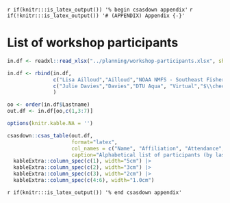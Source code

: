 <!-- The following code should appear at the beginning of the first appendix.
(if you have one)
After that, all subsequent sections will be turned into appendices. -->

`r if(knitr:::is_latex_output()) '% begin csasdown appendix'`
`r if(!knitr:::is_latex_output()) '# (APPENDIX) Appendix {-}'`

\clearpage

# List of workshop participants {#app:participants}

```r

in.df <- readxl::read_xlsx("../planning/workshop-participants.xlsx", sheet = "attendance", skip=1)

in.df <- rbind(in.df,
               c("Lisa Ailloud","Ailloud","NOAA NMFS - Southeast Fisheries Science Center", "Virtual","","","$\\checkmark$"),
               c("Julie Davies","Davies","DTU Aqua", "Virtual","$\\checkmark$","$\\checkmark$","$\\checkmark$")
               )

oo <- order(in.df$Lastname)
out.df <- in.df[oo,c(1,3:7)]

options(knitr.kable.NA = '')

csasdown::csas_table(out.df, 
                     format="latex",
                     col_names = c("Name", "Affiliation", "Attendance", "Day 1", "Day 2", "Day 3"),
                     caption="Alphabetical list of participants (by last name) to the TESA worskhop on best practices in age estimation. Particpants from Fisheries and Oceans Canada (DFO) are identified by their region (NL is the Newfoundland and Labrador Region, MAR is the Maritimes Region, GUL is the Gulf Region, QUE is the Quebec Region, OP is Ontario and Prairie Region, ARC is the Arctic Region and PAC is the Pacific Region).") |>
  kableExtra::column_spec(c(1), width="5cm") |>
  kableExtra::column_spec(c(2), width="3cm") |>
  kableExtra::column_spec(c(3), width="2cm") |>
  kableExtra::column_spec(c(4:6), width="1.0cm")
```

\clearpage

<!-- At the end of your appendices add: -->
  `r if(knitr:::is_latex_output()) '% end csasdown appendix'`
